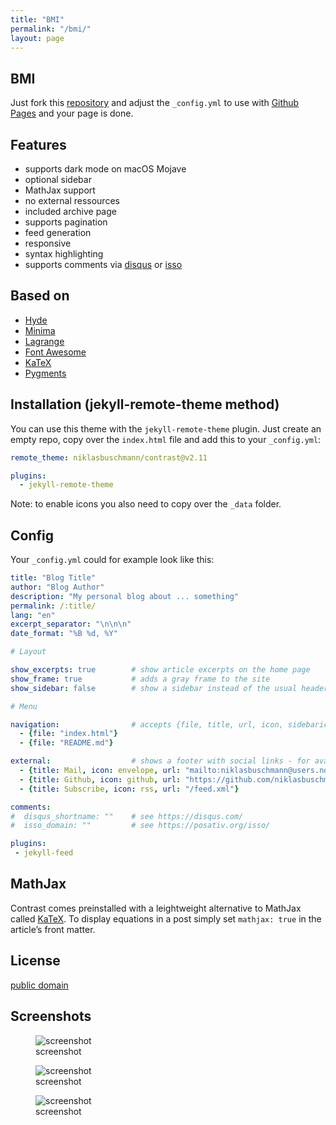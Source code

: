 ```yaml
---
title: "BMI"
permalink: "/bmi/"
layout: page
---
```


## BMI

Just fork this [repository](https://github.com/niklasbuschmann/contrast) and adjust the `_config.yml` to use with [Github Pages](https://pages.github.com/) and your page is done.

## Features

 - supports dark mode on macOS Mojave
 - optional sidebar
 - MathJax support
 - no external ressources
 - included archive page
 - supports pagination
 - feed generation
 - responsive
 - syntax highlighting
 - supports comments via [disqus](https://disqus.com/) or [isso](http://posativ.org/isso/)

## Based on

- [Hyde](https://github.com/poole/hyde)
- [Minima](https://github.com/jekyll/minima)
- [Lagrange](https://github.com/LeNPaul/Lagrange)
- [Font Awesome](http://fontawesome.io/)
- [KaTeX](https://katex.org/)
- [Pygments](https://github.com/richleland/pygments-css)

## Installation (jekyll-remote-theme method)

You can use this theme with the `jekyll-remote-theme` plugin. Just create an empty repo, copy over the `index.html` file and add this to your `_config.yml`:

```yaml
remote_theme: niklasbuschmann/contrast@v2.11

plugins:
  - jekyll-remote-theme
```

Note: to enable icons you also need to copy over the `_data` folder.

## Config

Your `_config.yml` could for example look like this:

```yaml
title: "Blog Title"
author: "Blog Author"
description: "My personal blog about ... something"
permalink: /:title/
lang: "en"
excerpt_separator: "\n\n\n"
date_format: "%B %d, %Y"

# Layout

show_excerpts: true        # show article excerpts on the home page
show_frame: true           # adds a gray frame to the site
show_sidebar: false        # show a sidebar instead of the usual header

# Menu

navigation:                # accepts {file, title, url, icon, sidebaricon}
  - {file: "index.html"}
  - {file: "README.md"}

external:                  # shows a footer with social links - for available icons see fontawesome.com/icons
  - {title: Mail, icon: envelope, url: "mailto:niklasbuschmann@users.noreply.github.com"}
  - {title: Github, icon: github, url: "https://github.com/niklasbuschmann/contrast"}
  - {title: Subscribe, icon: rss, url: "/feed.xml"}

comments:
#  disqus_shortname: ""    # see https://disqus.com/
#  isso_domain: ""         # see https://posativ.org/isso/

plugins:
 - jekyll-feed

```

## MathJax

Contrast comes preinstalled with a leightweight alternative to MathJax called [KaTeX](https://katex.org/). To display equations in a post simply set `mathjax: true` in the article's front matter.

## License

[public domain](http://unlicense.org/)

## Screenshots

![screenshot](https://user-images.githubusercontent.com/4943215/109431850-cd711780-7a08-11eb-8601-2763f2ee6bb4.png)

![screenshot](https://user-images.githubusercontent.com/4943215/109431832-b6cac080-7a08-11eb-9c5e-a058680c23a1.png)

![screenshot](https://user-images.githubusercontent.com/4943215/73125194-5f0b8b80-3fa4-11ea-805c-8387187503ad.png)
